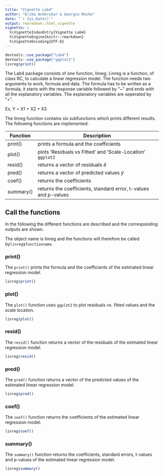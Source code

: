 ```yaml
---
title: "Vignette Lab4"
author: "Erika Anderskar & Georgia Mushe"
date: "`r Sys.Date()`"
output: rmarkdown::html_vignette
vignette: >
  %\VignetteIndexEntry{Vignette Lab4}
  %\VignetteEngine{knitr::rmarkdown}
  %\VignetteEncoding{UTF-8}
---
```

```r
devtools::use_package("Lab4")
devtools::use_package("ggplot2")
linreg$print()
```
The Lab4 package consists of one function, linreg. Linreg is a function, of class RC, to calculate a linear regression model. The function needs two arguments to work, formula and data. The formula has to be written as a formula, it starts with the response variable followed by "~" and ends with all the explanatory variables. The explanatory variables are seperated by "+".

Ex, Y ~ X1 + X2 + X3

The linreg function contains six subfunctions which prints different results. The following functions are implemented:

| Function  | Description                                                               |
|-----------|---------------------------------------------------------------------------|
| print()   | prints a formula and the coefficients                                     |
| plot()    | plots 'Residuals vs Fitted' and 'Scale-Location' `ggplot2`                |
| resid()   | returns a vector of residuals $\hat{e}$                                   |
| pred()    | returns a vector of predicted values $\hat{y}$                            |
| coef()    | returns the coefficients                                                  |
| summary() | returns the coefficients, standard error, t-values and p-values           |



## Call the functions

In the following the different functions are described and the corresponding outputs are shown.

The object name is linreg and the functions will therefore be called by`linreg$functionname`.

### print()

The `print()` prints the formula and the coefficients of the estimated linear regression model.

```r
linreg$print()
```
### plot()

The `plot()` function uses `ggplot2` to plot residuals vs. fitted values and the scale location.

```r
linreg$plot()
```


### resid()
The `resid()` function returns a vector of the residuals of the estmated linear regression model.
```r
linreg$resid()

```

### pred()
The `pred()` function returns a vector of the predicted values of the estimated linear regression model.
```r
linreg$pred()
```

### coef()
The `coef()` function returns the coefficients of the estimated linear regression model.
```r
linreg$coef()
```

### summary()
The `summary()` function returns the coefficients, standard errors, t-values and p-values of the estimated linear regression model.
```r
linreg$summary()
```

